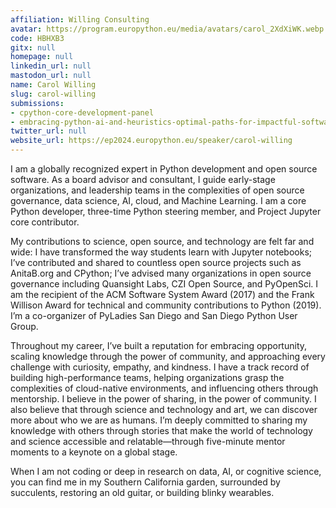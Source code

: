 ```yaml
---
affiliation: Willing Consulting
avatar: https://program.europython.eu/media/avatars/carol_2XdXiWK.webp
code: HBHXB3
gitx: null
homepage: null
linkedin_url: null
mastodon_url: null
name: Carol Willing
slug: carol-willing
submissions:
- cpython-core-development-panel
- embracing-python-ai-and-heuristics-optimal-paths-for-impactful-software
twitter_url: null
website_url: https://ep2024.europython.eu/speaker/carol-willing
---
```


I am a globally recognized expert in Python development and open source software. As a board advisor and consultant, I guide early-stage organizations, and leadership teams in the complexities of open source governance, data science, AI, cloud, and Machine Learning. I am a core Python developer, three-time Python steering member, and Project Jupyter core contributor.

My contributions to science, open source, and technology are felt far and wide: I have transformed the way students learn with Jupyter notebooks; I’ve contributed and shared to countless open source projects such as AnitaB.org and CPython; I’ve advised many organizations in open source governance including Quansight Labs, CZI Open Source, and PyOpenSci. I am the recipient of the ACM Software System Award (2017) and the Frank Willison Award for technical and community contributions to Python (2019). I’m a co-organizer of PyLadies San Diego and San Diego Python User Group.

Throughout my career, I’ve built a reputation for embracing opportunity, scaling knowledge through the power of community, and approaching every challenge with curiosity, empathy, and kindness. I have a track record of building high-performance teams, helping organizations grasp the complexities of cloud-native environments, and influencing others through mentorship. I believe in the power of sharing, in the power of community. I also believe that through science and technology and art, we can discover more about who we are as humans. I’m deeply committed to sharing my knowledge with others through stories that make the world of technology and science accessible and relatable—through five-minute mentor moments to a keynote on a global stage.

When I am not coding or deep in research on data, AI, or cognitive science, you can find me in my Southern California garden, surrounded by succulents, restoring an old guitar, or building blinky wearables.
